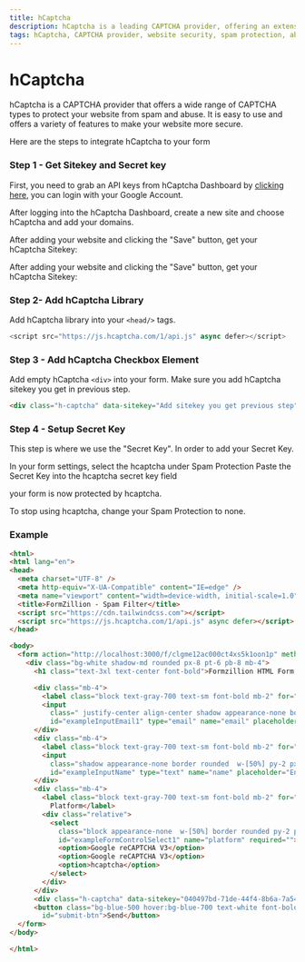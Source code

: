 ```yaml
---
title: hCaptcha
description: hCaptcha is a leading CAPTCHA provider, offering an extensive selection of CAPTCHA types to safeguard websites from spam and abuse. With user-friendly implementation and a comprehensive feature set, hCaptcha enhances website security effectively.
tags: hCaptcha, CAPTCHA provider, website security, spam protection, abuse prevention, hCaptcha types, form, submission, automate, backend, open-source, integrations, Formzillion
---
```


# hCaptcha

hCaptcha is a CAPTCHA provider that offers a wide range of CAPTCHA types to protect your website from spam and abuse. It is easy to use and offers a variety of features to make your website more secure.

Here are the steps to integrate hCaptcha to your form

### Step 1 - Get Sitekey and Secret key

First, you need to grab an API keys from hCaptcha Dashboard by [clicking here](https://dashboard.hcaptcha.com/sites/new), you can login with your Google Account.

After logging into the hCaptcha Dashboard, create a new site and choose hCaptcha and add your domains.

After adding your website and clicking the "Save" button, get your hCaptcha Sitekey:

After adding your website and clicking the "Save" button, get your hCaptcha Sitekey:

### Step 2- Add hCaptcha Library

Add hCaptcha library into your `<head/>` tags.

```js copy
<script src="https://js.hcaptcha.com/1/api.js" async defer></script>
```

### Step 3 - Add hCaptcha Checkbox Element

Add empty hCaptcha `<div>` into your form. Make sure you add hCaptcha sitekey you get in previous step.

```html copy
<div class="h-captcha" data-sitekey="Add sitekey you get previous step"></div>
```

### Step 4 - Setup Secret Key

This step is where we use the "Secret Key". In order to add your Secret Key.

In your form settings, select the hcaptcha under Spam Protection Paste the Secret Key into the hcaptcha
secret key field

your form is now protected by hcaptcha.

To stop using hcaptcha, change your Spam Protection to none.

### Example

```html copy
<html>
<html lang="en">
<head>
  <meta charset="UTF-8" />
  <meta http-equiv="X-UA-Compatible" content="IE=edge" />
  <meta name="viewport" content="width=device-width, initial-scale=1.0" />
  <title>FormZillion - Spam Filter</title>
  <script src="https://cdn.tailwindcss.com"></script>
  <script src="https://js.hcaptcha.com/1/api.js" async defer></script>
</head>

<body>
  <form action="http://localhost:3000/f/clgme12ac000ct4xs5k1oon1p" method="post">
    <div class="bg-white shadow-md rounded px-8 pt-6 pb-8 mb-4">
      <h1 class="text-3xl text-center font-bold">Formzillion HTML Form Example</h1>

      <div class="mb-4">
        <label class="block text-gray-700 text-sm font-bold mb-2" for="exampleInputEmail1">Email address</label>
        <input
          class=" justify-center align-center shadow appearance-none border rounded w-[50%] py-2 px-3 text-gray-700 leading-tight focus:outline-none focus:shadow-outline"
          id="exampleInputEmail1" type="email" name="email" placeholder="Enter email" required="" />
      </div>
      <div class="mb-4">
        <label class="block text-gray-700 text-sm font-bold mb-2" for="exampleInputName">Name</label>
        <input
          class="shadow appearance-none border rounded  w-[50%] py-2 px-3 text-gray-700 leading-tight focus:outline-none focus:shadow-outline"
          id="exampleInputName" type="text" name="name" placeholder="Enter your name" required="" />
      </div>
      <div class="mb-4">
        <label class="block text-gray-700 text-sm font-bold mb-2" for="exampleFormControlSelect1">Favourite
          Platform</label>
        <div class="relative">
          <select
            class="block appearance-none  w-[50%] border rounded py-2 px-3 text-gray-700 leading-tight focus:outline-none focus:shadow-outline"
            id="exampleFormControlSelect1" name="platform" required="">
            <option>Google reCAPTCHA V3</option>
            <option>Google reCAPTCHA V3</option>
            <option>hcaptcha</option>
          </select>
        </div>
      </div>
      <div class="h-captcha" data-sitekey="040497bd-71de-44f4-8b6a-7a54156ca1a5"></div>
      <button class="bg-blue-500 hover:bg-blue-700 text-white font-bold py-2 px-4 rounded mt-2" type="submit"
        id="submit-btn">Send</button>
  </form>
</body>

</html>
```
